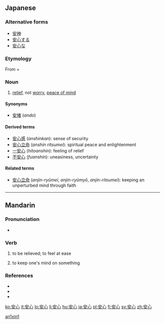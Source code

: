 ==Japanese==

{{ja-kanjitab|安|心}}

===Alternative forms===
* [[安神]]
* [[安心する]]
* [[安心な]]

===Etymology===
From {{term|安|lang=ja|sc=Jpan|tr=an||be at ease}} + {{term|心|lang=ja|sc=Jpan|tr=shin||heart}}

===Noun===
{{ja-noun|k|hira=あんしん|rom=anshin|rs=宀03安}}

# [[relief]], not [[worry]], [[peace of mind]]

====Synonyms====
* [[安堵]] (''ando'')

====Derived terms====
* [[安心感]] (''anshinkan''): sense of security
* [[安心立命]] (''anshin ritsumei''): spiritual peace and enlightenment
* [[一安心]] (''hitoanshin''): feeling of relief
* [[不安心]] (''fuanshin''): uneasiness, uncertainty

====Related terms====
* [[安心立命]] (''anjin-ryūmei'', ''anjin-ryūmyō'', ''anjin-ritsumei''): keeping an unperturbed mind through faith

----

==Mandarin==
{{zh-hanzi|[[安]][[心]]}}

===Pronunciation===
* {{IPA|[ an˥˥ɕɪn˥˥ ]|lang=cmn}}

===Verb===
{{cmn-verb|ts|pin=ānxīn|pint=an1xin1|rs=宀03}}

# {{Elementary Mandarin|lang=zh-tw|skey=宀03}} to be relieved; to feel at ease
# {{Elementary Mandarin|lang=zh-tw|skey=宀03}} to keep one's mind on something

===References===
* {{reference-book | last = Wu | first = Jingrong (ed.) | authorlink =  | coauthors =  | year = 1985 | title = The Pinyin CHINESE-ENGLISH DICTIONARY | language = Mandarin/English | publisher = The Commercial Press | location = Beijing, Hong Kong | id = ISBN 0471867969}}
* {{reference-book | last = Shao | first = Jingmin (ed.) | authorlink =  | coauthors =  | year = 2000 | title = HSK Dictionary (HSK汉语水平考试词典) | language = Mandarin/English | publisher = Huadong Teachers College Publishers | location = Shanghai | id = ISBN 7561720785}}
* {{cite web|url=http://www.dreye.com/|title=安心|work=Dr. eye|language=Mandarin/English|accessdate=2009-06-04}}

[[Category:zh-cn:Elementary Mandarin|an1xin1]]

[[ko:安心]]
[[it:安心]]
[[lo:安心]]
[[li:安心]]
[[hu:安心]]
[[ja:安心]]
[[pl:安心]]
[[fi:安心]]
[[sv:安心]]
[[zh:安心]]